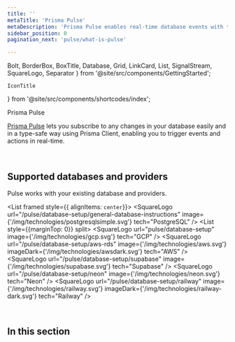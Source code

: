 ```yaml
---
title: ''
metaTitle: 'Prisma Pulse'
metaDescription: 'Prisma Pulse enables real-time database events with type-safe Prisma Client subscriptions.'
sidebar_position: 0
pagination_next: 'pulse/what-is-pulse'

---
```


  Bolt,
  BorderBox,
  BoxTitle,
  Database,
  Grid,
  LinkCard,
  List,
  SignalStream,
  SquareLogo,
  Separator
} from '@site/src/components/GettingStarted';

    IconTitle
} from '@site/src/components/shortcodes/index';


<IconTitle heading="h1" icon="fa-solid fa-signal-stream" iconColor="#16A394">Prisma Pulse</IconTitle>

[Prisma Pulse](https://www.prisma.io/data-platform/pulse) lets you subscribe to any changes in your database easily and in a type-safe way using Prisma Client, enabling you to trigger events and actions in real-time. 

<Grid>
  <LinkCard
    icon="fa-solid fa-arrow-right"
    title="Get started"
    desc="Add Pulse to your app in minutes to stream database changes to your app in real-time."
    link="/pulse/getting-started"
  />
  <LinkCard
    icon="fa-brands fa-github"
    title="Examples"
    desc="Explore our ready-to-run examples using Pulse."
    link="https://github.com/prisma/prisma-examples?tab=readme-ov-file#prisma-pulse"
  />
</Grid>
<br/>

## Supported databases and providers

Pulse works with your existing database and providers.

<List framed style={{ alignItems: `center`}}>
    <SquareLogo
        url="/pulse/database-setup/general-database-instructions"
        image={'/img/technologies/postgresqlsimple.svg'}
        tech="PostgreSQL"
    />
    <Separator />
    <List style={{marginTop: 0}} split>
        <SquareLogo
            url="pulse/database-setup"
            image={'/img/technologies/gcp.svg'}
            tech="GCP"
        />
        <SquareLogo
            url="/pulse/database-setup/aws-rds"
            image={'/img/technologies/aws.svg'}
            imageDark={'/img/technologies/awsdark.svg'}
            tech="AWS"
        />
        <SquareLogo
            url="/pulse/database-setup/supabase"
            image={'/img/technologies/supabase.svg'}
            tech="Supabase"
        />
        <SquareLogo
            url="/pulse/database-setup/neon"
            image={'/img/technologies/neon.svg'}
            tech="Neon"
        />
        <SquareLogo
            url="/pulse/database-setup/railway"
            image={'/img/technologies/railway.svg'}
            imageDark={'/img/technologies/railway-dark.svg'}
            tech="Railway"
        />
    </List>
</List>

<br />

## In this section

<Subsections depth="3" />

